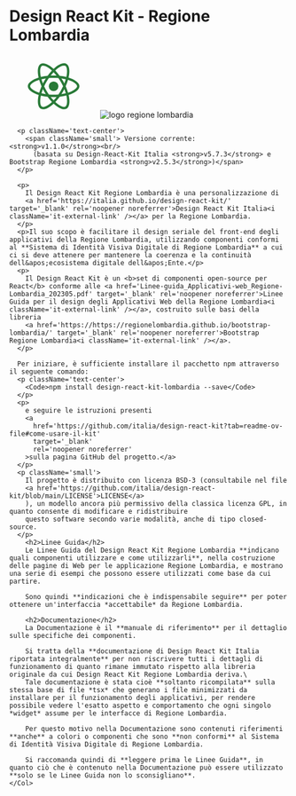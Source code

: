 
<Meta title='Linee Guida/Welcome' />

<Container>
  <Row className='justify-content-md-center'>
    <Col md={10} className='my-4'>
      <h1 className='text-center fw-semibold'>Design React Kit - Regione Lombardia</h1>
      <Col className='mx-auto text-center'>
        <svg id='Layer_2_1_' xmlns='http://www.w3.org/2000/svg' viewBox='0 0 841.9 595.3' width='160px'>
          <g fill='#297A38'>
            <path d='M666.3,296.5c0-32.5-40.7-63.3-103.1-82.4c14.4-63.6,8-114.2-20.2-130.4c-6.5-3.8-14.1-5.6-22.4-5.6v22.3 c4.6,0,8.3,0.9,11.4,2.6c13.6,7.8,19.5,37.5,14.9,75.7c-1.1,9.4-2.9,19.3-5.1,29.4c-19.6-4.8-41-8.5-63.5-10.9 c-13.5-18.5-27.5-35.3-41.6-50c32.6-30.3,63.2-46.9,84-46.9l0-22.3c0,0,0,0,0,0c-27.5,0-63.5,19.6-99.9,53.6 c-36.4-33.8-72.4-53.2-99.9-53.2v22.3c20.7,0,51.4,16.5,84,46.6c-14,14.7-28,31.4-41.3,49.9c-22.6,2.4-44,6.1-63.6,11 c-2.3-10-4-19.7-5.2-29c-4.7-38.2,1.1-67.9,14.6-75.8c3-1.8,6.9-2.6,11.5-2.6l0-22.3c0,0,0,0,0,0c-8.4,0-16,1.8-22.6,5.6 c-28.1,16.2-34.4,66.7-19.9,130.1c-62.2,19.2-102.7,49.9-102.7,82.3c0,32.5,40.7,63.3,103.1,82.4c-14.4,63.6-8,114.2,20.2,130.4 c6.5,3.8,14.1,5.6,22.5,5.6c27.5,0,63.5-19.6,99.9-53.6c36.4,33.8,72.4,53.2,99.9,53.2c8.4,0,16-1.8,22.6-5.6 c28.1-16.2,34.4-66.7,19.9-130.1C625.8,359.7,666.3,328.9,666.3,296.5z M536.1,229.8c-3.7,12.9-8.3,26.2-13.5,39.5 c-4.1-8-8.4-16-13.1-24c-4.6-8-9.5-15.8-14.4-23.4C509.3,224,523,226.6,536.1,229.8z M490.3,336.3c-7.8,13.5-15.8,26.3-24.1,38.2 c-14.9,1.3-30,2-45.2,2c-15.1,0-30.2-0.7-45-1.9c-8.3-11.9-16.4-24.6-24.2-38c-7.6-13.1-14.5-26.4-20.8-39.8 c6.2-13.4,13.2-26.8,20.7-39.9c7.8-13.5,15.8-26.3,24.1-38.2c14.9-1.3,30-2,45.2-2c15.1,0,30.2,0.7,45,1.9 c8.3,11.9,16.4,24.6,24.2,38c7.6,13.1,14.5,26.4,20.8,39.8C504.7,309.8,497.8,323.2,490.3,336.3z M522.6,323.3 c5.4,13.4,10,26.8,13.8,39.8c-13.1,3.2-26.9,5.9-41.2,8c4.9-7.7,9.8-15.6,14.4-23.7C514.2,339.4,518.5,331.3,522.6,323.3z M421.2,430c-9.3-9.6-18.6-20.3-27.8-32c9,0.4,18.2,0.7,27.5,0.7c9.4,0,18.7-0.2,27.8-0.7C439.7,409.7,430.4,420.4,421.2,430z M346.8,371.1c-14.2-2.1-27.9-4.7-41-7.9c3.7-12.9,8.3-26.2,13.5-39.5c4.1,8,8.4,16,13.1,24C337.1,355.7,341.9,363.5,346.8,371.1z M420.7,163c9.3,9.6,18.6,20.3,27.8,32c-9-0.4-18.2-0.7-27.5-0.7c-9.4,0-18.7,0.2-27.8,0.7C402.2,183.3,411.5,172.6,420.7,163z M346.7,221.9c-4.9,7.7-9.8,15.6-14.4,23.7c-4.6,8-8.9,16-13,24c-5.4-13.4-10-26.8-13.8-39.8C318.6,226.7,332.4,224,346.7,221.9z M256.2,347.1c-35.4-15.1-58.3-34.9-58.3-50.6c0-15.7,22.9-35.6,58.3-50.6c8.6-3.7,18-7,27.7-10.1c5.7,19.6,13.2,40,22.5,60.9 c-9.2,20.8-16.6,41.1-22.2,60.6C274.3,354.2,264.9,350.8,256.2,347.1z M310,490c-13.6-7.8-19.5-37.5-14.9-75.7 c1.1-9.4,2.9-19.3,5.1-29.4c19.6,4.8,41,8.5,63.5,10.9c13.5,18.5,27.5,35.3,41.6,50c-32.6,30.3-63.2,46.9-84,46.9 C316.8,492.6,313,491.7,310,490z M547.2,413.8c4.7,38.2-1.1,67.9-14.6,75.8c-3,1.8-6.9,2.6-11.5,2.6c-20.7,0-51.4-16.5-84-46.6 c14-14.7,28-31.4,41.3-49.9c22.6-2.4,44-6.1,63.6-11C544.3,394.8,546.1,404.5,547.2,413.8z M585.7,347.1c-8.6,3.7-18,7-27.7,10.1 c-5.7-19.6-13.2-40-22.5-60.9c9.2-20.8,16.6-41.1,22.2-60.6c9.9,3.1,19.3,6.5,28.1,10.2c35.4,15.1,58.3,34.9,58.3,50.6 C644,312.2,621.1,332.1,585.7,347.1z' />
            <polygon points='320.8,78.4 320.8,78.4 320.8,78.4' />
            <circle cx='420.9' cy='296.5' r='45.7' />
            <polygon points='520.5,78.1 520.5,78.1 520.5,78.1' />
          </g>
        </svg>
      <img style={{height:"85px"}} src="img/Regione-Lombardia-Stemma.png"
        alt="logo regione lombardia" className="it25-header-logo"/>
      </Col>

      <p className='text-center'>
        <span className='small'> Versione corrente: <strong>v1.1.0</strong><br/>
          (basata su Design-React-Kit Italia <strong>v5.7.3</strong> e Bootstrap Regione Lombardia <strong>v2.5.3</strong>)</span>
      </p>

      <p>
        Il Design React Kit Regione Lombardia è una personalizzazione di
        <a href='https://italia.github.io/design-react-kit/' target='_blank' rel='noopener noreferrer'>Design React Kit Italia<i className='it-external-link' /></a> per la Regione Lombardia.
      </p>
      <p>Il suo scopo è facilitare il design seriale del front-end degli applicativi della Regione Lombardia, utilizzando componenti conformi al **Sistema di Identità Visiva Digitale di Regione Lombardia** a cui ci si deve attenere per mantenere la coerenza e la continuità dell&apos;ecosistema digitale dell&apos;Ente.</p>
      <p>
        Il Design React Kit è un <b>set di componenti open-source per React</b> conforme alle <a href='Linee-guida_Applicativi-web_Regione-Lombardia_202305.pdf' target='_blank' rel='noopener noreferrer'>Linee Guida per il design degli Applicativi Web della Regione Lombardia<i className='it-external-link' /></a>, costruito sulle basi della libreria
        <a href='https://https://regionelombardia.github.io/bootstrap-lombardia/' target='_blank' rel='noopener noreferrer'>Bootstrap Regione Lombardia<i className='it-external-link' /></a>.
      </p>

      Per iniziare, è sufficiente installare il pacchetto npm attraverso il seguente comando:
      <p className='text-center'>
        <Code>npm install design-react-kit-lombardia --save</Code>
      </p>
      <p>
        e seguire le istruzioni presenti
        <a
          href='https://github.com/italia/design-react-kit?tab=readme-ov-file#come-usare-il-kit'
          target='_blank'
          rel='noopener noreferrer'
        >sulla pagina GitHub del progetto.</a>
      </p>
      <p className='small'>
        Il progetto è distribuito con licenza BSD-3 (consultabile nel file
        <a href='https://github.com/italia/design-react-kit/blob/main/LICENSE'>LICENSE</a>
        ), un modello ancora più permissivo della classica licenza GPL, in quanto consente di modificare e ridistribuire
        questo software secondo varie modalità, anche di tipo closed-source.
      </p>
        <h2>Linee Guida</h2>
        Le Linee Guida del Design React Kit Regione Lombardia **indicano quali componenti utilizzare e come utilizzarli**, nella costruzione delle pagine di Web per le applicazione Regione Lombardia, e mostrano una serie di esempi che possono essere utilizzati come base da cui partire.

        Sono quindi **indicazioni che è indispensabile seguire** per poter ottenere un'interfaccia *accettabile* da Regione Lombardia.

        <h2>Documentazione</h2>
        La Documentazione è il **manuale di riferimento** per il dettaglio sulle specifiche dei componenti.

        Si tratta della **documentazione di Design React Kit Italia riportata integralmente** per non riscrivere tutti i dettagli di funzionamento di quanto rimane immutato rispetto alla libreria originale da cui Design React Kit Regione Lombardia deriva.\
        Tale documentazione è stata cioè **soltanto ricompilata** sulla stessa base di file *tsx* che generano i file minimizzati da installare per il funzionamento degli applicativi, per rendere possibile vedere l'esatto aspetto e comportamento che ogni singolo *widget* assume per le interfacce di Regione Lombardia.

        Per questo motivo nella Documentazione sono contenuti riferimenti **anche** a colori o componenti che sono **non conformi** al Sistema di Identità Visiva Digitale di Regione Lombardia.

        Si raccomanda quindi di **leggere prima le Linee Guida**, in quanto ciò che è contenuto nella Documentazione può essere utilizzato **solo se le Linee Guida non lo sconsigliano**.
    </Col>
  </Row>
</Container>
